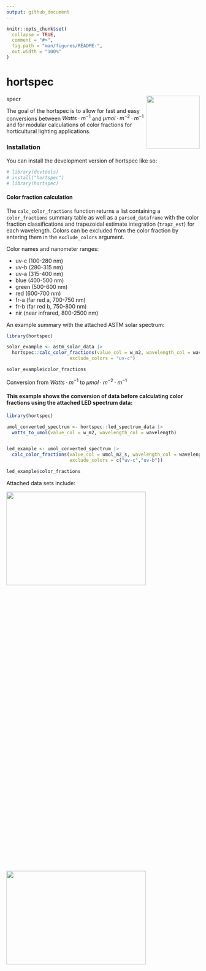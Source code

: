 ```yaml
---
output: github_document
---
```


<!-- README.md is generated from README.Rmd. Please edit that file -->

```r
knitr::opts_chunk$set(
  collapse = TRUE,
  comment = "#>",
  fig.path = "man/figures/README-",
  out.width = "100%"
)
```

# hortspec

<!-- badges: start -->
specr <img src="man/figures/logo.png" align="right" height="138" alt="" />
<!-- badges: end -->


The goal of the hortspec is to allow for fast and easy conversions between $Watts·m^{-1}$ and $µmol·m^{-2}·m^{-1}$ and for modular calculations of color fractions for horticultural lighting
applications.

### Installation

You can install the development version of hortspec like so:

```r
# library(devtools)
# install("hortspec")
# library(hortspec)
```

#### Color fraction calculation

The `calc_color_fractions` function returns a list containing a `color_fractions` summary table
as well as a `parsed_dataframe` with the color fraction classifications and trapezoidal estimate integration (`trapz_est`) for each wavelength. Colors can be excluded from the color fraction by entering them in the `exclude_colors` argument.

Color names and nanometer ranges:

* uv-c (100-280 nm)
* uv-b (280-315 nm)
* uv-a (315-400 nm)
* blue (400-500 nm)
* green (500-600 nm)
* red (600-700 nm)
* fr-a (far red a, 700-750 nm)
* fr-b (far red b, 750-800 nm)
* nir (near infrared, 800-2500 nm)

An example summary with the attached ASTM solar spectrum:
```r
library(hortspec)

solar_example <- astm_solar_data |>
  hortspec::calc_color_fractions(value_col = w_m2, wavelength_col = wavelength,
                       exclude_colors = "uv-c")

solar_example$color_fractions

```


Conversion from $Watts·m^{-1}$ to $µmol·m^{-2}·m^{-1}$ 

#### This example shows the conversion of data before calculating color fractions using the attached LED spectrum data:

```r
library(hortspec)

umol_converted_spectrum <- hortspec::led_spectrum_data |>
  watts_to_umol(value_col = w_m2, wavelength_col = wavelength)


led_example <- umol_converted_spectrum |>
  calc_color_fractions(value_col = umol_m2_s, wavelength_col = wavelength,
                       exclude_colors = c("uv-c","uv-b"))

led_example$color_fractions

```


Attached data sets include:

<img src="man/figures/README-solar.png" width="85%" height="25%" />

<img src="man/figures/README-led.png" width="85%" height="25%" />
